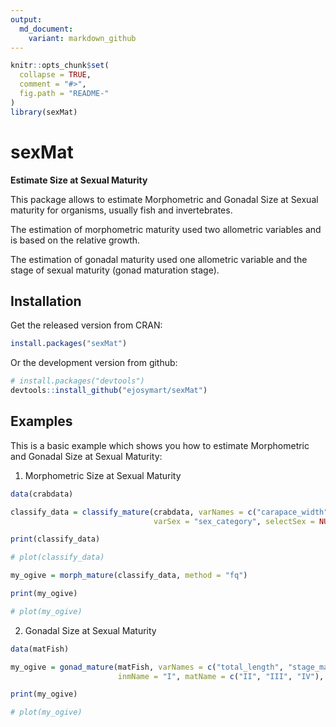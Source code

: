 ```yaml
---
output:
  md_document:
    variant: markdown_github
---
```


```r
knitr::opts_chunk$set(
  collapse = TRUE,
  comment = "#>",
  fig.path = "README-"
)
library(sexMat)
```


# sexMat

**Estimate Size at Sexual Maturity**

This package allows to estimate Morphometric and Gonadal Size at Sexual maturity for organisms, usually fish and invertebrates.

The estimation of morphometric maturity used two allometric variables and is based on the relative growth.

The estimation of gonadal maturity used one allometric variable and the stage of sexual maturity (gonad maturation stage).


## Installation

Get the released version from CRAN:

```R
install.packages("sexMat")
```

Or the development version from github:

```R
# install.packages("devtools")
devtools::install_github("ejosymart/sexMat")
```


## Examples

This is a basic example which shows you how to estimate Morphometric and Gonadal Size at Sexual Maturity:

1. Morphometric Size at Sexual Maturity

```r
data(crabdata)

classify_data = classify_mature(crabdata, varNames = c("carapace_width", "chela_heigth"), 
                                varSex = "sex_category", selectSex = NULL, method = "ld")

print(classify_data)

# plot(classify_data)

my_ogive = morph_mature(classify_data, method = "fq")

print(my_ogive)

# plot(my_ogive)
```


2. Gonadal Size at Sexual Maturity

```r
data(matFish)

my_ogive = gonad_mature(matFish, varNames = c("total_length", "stage_mat"), 
                        inmName = "I", matName = c("II", "III", "IV"), method = "fq", niter = 999)

print(my_ogive)

# plot(my_ogive)
```
